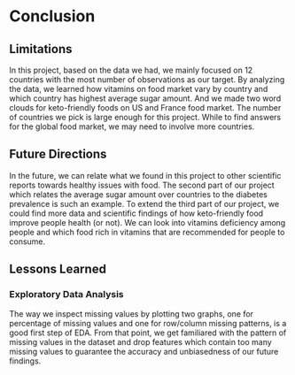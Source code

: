 # Conclusion

## Limitations
In this project, based on the data we had, we mainly focused on 12 countries with the most number of observations as our target. By analyzing the data, we learned how vitamins on food market vary by country and which country has highest average sugar amount. And we made two word clouds for keto-friendly foods on US and France food market. The number of countries we pick is large enough for this project. While to find answers for the global food market, we may need to involve more countries. 

## Future Directions
In the future, we can relate what we found in this project to other scientific reports towards healthy issues with food. The second part of our project which relates the average sugar amount over countries to the diabetes prevalence is such an example. To extend the third part of our project, we could find more data and scientific findings of how keto-friendly food improve people health (or not). We can look into vitamins deficiency among people and which food rich in vitamins that are recommended for people to consume.

## Lessons Learned
### Exploratory Data Analysis 
The way we inspect missing values by plotting two graphs, one for percentage of missing values and one for row/column missing patterns, is a good first step of EDA. From that point, we get familiared with the pattern of missing values in the dataset and drop features which contain too many missing values to guarantee the accuracy and unbiasedness of our future findings.



